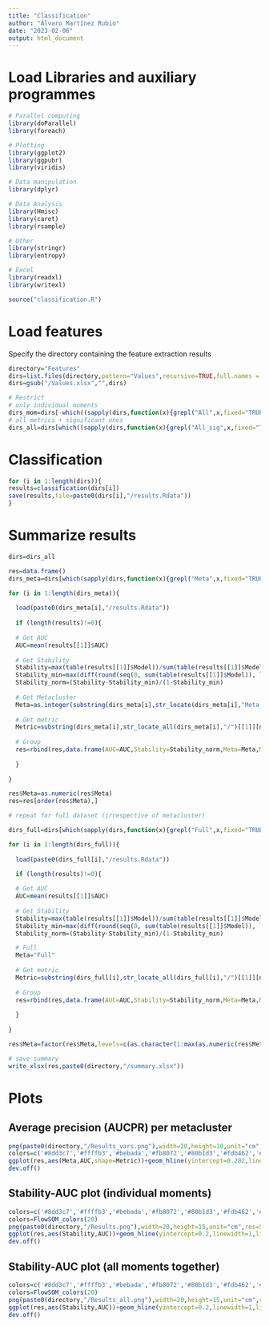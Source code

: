```yaml
---
title: "Classification"
author: "Álvaro Martínez Rubio"
date: "2023-02-06"
output: html_document
---
```


# Load Libraries and auxiliary programmes

```r
# Parallel computing
library(doParallel)
library(foreach)

# Plotting
library(ggplot2)
library(ggpubr)
library(viridis)

# Data manipulation
library(dplyr)

# Data Analysis
library(Hmisc)
library(caret)
library(rsample)

# Other
library(stringr)
library(entropy)

# Excel
library(readxl)
library(writexl)

source("classification.R")
```


# Load features

Specify the directory containing the feature extraction results

```r
directory="Features"
dirs=list.files(directory,pattern="Values",recursive=TRUE,full.names = TRUE)
dirs=gsub("/Values.xlsx","",dirs)

# Restrict
# only individual moments
dirs_mom=dirs[-which((sapply(dirs,function(x){grepl("All",x,fixed="TRUE")})|sapply(dirs,function(x){grepl("Abundance",x,fixed="TRUE")})))]
# all metrics + significant ones
dirs_all=dirs[which((sapply(dirs,function(x){grepl("All_sig",x,fixed="TRUE")})|sapply(dirs,function(x){grepl("All",x,fixed="TRUE")})))]
```


# Classification 

```r
for (i in 1:length(dirs)){
results=classification(dirs[i])
save(results,file=paste0(dirs[i],"/results.Rdata"))
}
```


# Summarize results 

```r
dirs=dirs_all

res=data.frame()
dirs_meta=dirs[which(sapply(dirs,function(x){grepl("Meta",x,fixed="TRUE")}))]

for (i in 1:length(dirs_meta)){
  
  load(paste0(dirs_meta[i],"/results.Rdata"))
  
  if (length(results)!=0){
  
  # Get AUC
  AUC=mean(results[[1]]$AUC)
  
  # Get Stability
  Stability=max(table(results[[1]]$Model))/sum(table(results[[1]]$Model))
  Stability_min=max(diff(round(seq(0, sum(table(results[[1]]$Model)), length.out=1+length(table(results[[1]]$Model))))))/sum(table(results[[1]]$Model))
  Stability_norm=(Stability-Stability_min)/(1-Stability_min)
  
  # Get Metacluster
  Meta=as.integer(substring(dirs_meta[i],str_locate(dirs_meta[i],"Meta_")[1,2]+1,str_locate_all(dirs_meta[i],"/")[[1]][nrow(str_locate_all(dirs_meta[i],"/")[[1]]),1]-1))
  
  # Get metric
  Metric=substring(dirs_meta[i],str_locate_all(dirs_meta[i],"/")[[1]][nrow(str_locate_all(dirs_meta[i],"/")[[1]]),1]+1,nchar(dirs_meta[i]))
  
  # Group
  res=rbind(res,data.frame(AUC=AUC,Stability=Stability_norm,Meta=Meta,Metric=Metric))
  
  }
  
}

res$Meta=as.numeric(res$Meta)
res=res[order(res$Meta),]

# repeat for full dataset (irrespective of metacluster)

dirs_full=dirs[which(sapply(dirs,function(x){grepl("Full",x,fixed="TRUE")}))]

for (i in 1:length(dirs_full)){
  
  load(paste0(dirs_full[i],"/results.Rdata"))
  
  if (length(results)!=0){

  # Get AUC      
  AUC=mean(results[[1]]$AUC)
  
  # Get Stability
  Stability=max(table(results[[1]]$Model))/sum(table(results[[1]]$Model))
  Stability_min=max(diff(round(seq(0, sum(table(results[[1]]$Model)), length.out=1+length(table(results[[1]]$Model))))))/sum(table(results[[1]]$Model))
  Stability_norm=(Stability-Stability_min)/(1-Stability_min)

  # Full
  Meta="Full"
  
  # Get metric
  Metric=substring(dirs_full[i],str_locate_all(dirs_full[i],"/")[[1]][nrow(str_locate_all(dirs_full[i],"/")[[1]]),1]+1,nchar(dirs_full[i]))
  
  # Group
  res=rbind(res,data.frame(AUC=AUC,Stability=Stability_norm,Meta=Meta,Metric=Metric))
  
  }
  
}

res$Meta=factor(res$Meta,levels=c(as.character(1:max(as.numeric(res$Meta),na.rm=TRUE)),"Full"))

# save summary
write_xlsx(res,paste0(directory,"/summary.xlsx"))
```

# Plots


## Average precision (AUCPR) per metacluster
```r
png(paste0(directory,"/Results_vars.png"),width=20,height=10,unit="cm",res=500)
colors=c('#8dd3c7','#ffffb3','#bebada','#fb8072','#80b1d3','#fdb462','#b3de69','#fccde5','#d9d9d9','#bc80bd')
ggplot(res,aes(Meta,AUC,shape=Metric))+geom_hline(yintercept=0.202,linewidth=1,linetype="dashed")+geom_point(size=5,stroke=2,aes(color=Meta))+scale_shape_manual(values=c(19,8,1,2,5,6,11,8))+theme_bw()+scale_color_manual(values=colors,guide="none")+theme(text=element_text(size=20))+xlab("Metacluster")+ylab("Average Precision")+ylim(0,1)
dev.off()
```


## Stability-AUC plot (individual moments)
```r
colors=c('#8dd3c7','#ffffb3','#bebada','#fb8072','#80b1d3','#fdb462','#b3de69','#fccde5','#d9d9d9','#bc80bd')
colors=FlowSOM_colors(20)
png(paste0(directory,"/Results.png"),width=20,height=15,unit="cm",res=500)
ggplot(res,aes(Stability,AUC))+geom_hline(yintercept=0.2,linewidth=1,linetype="dotted")+geom_point(size=4,aes(color=as.factor(Meta),shape=as.factor(Metric)),stroke=2)+theme_bw()+labs(shape="Metric",color="Metacluster")+xlim(c(0,1))+ylim(c(0,1))+theme(text=element_text(size=20))+scale_shape_manual(values=c(2,5,6,11,8))+xlab("Stability")+ylab("Area under PR curve")+scale_color_manual(values=colors)+guides(color=guide_legend(ncol=2))
dev.off()

```


## Stability-AUC plot (all moments together)
```r
colors=c('#8dd3c7','#ffffb3','#bebada','#fb8072','#80b1d3','#fdb462','#b3de69','#fccde5','#d9d9d9','#bc80bd')
colors=FlowSOM_colors(20)
png(paste0(directory,"/Results_all.png"),width=20,height=15,unit="cm",res=500)
ggplot(res,aes(Stability,AUC))+geom_hline(yintercept=0.2,linewidth=1,linetype="dotted")+geom_point(size=4,aes(color=as.factor(Meta),shape=as.factor(Metric)),stroke=2)+theme_bw()+labs(shape="Metric",color="Metacluster")+xlim(c(0,1))+ylim(c(0,1))+theme(text=element_text(size=20))+scale_shape_manual(values=c(0,1))+xlab("Stability")+ylab("Area under PR curve")+scale_color_manual(values=colors)+guides(color=guide_legend(ncol=2))
dev.off()

```







